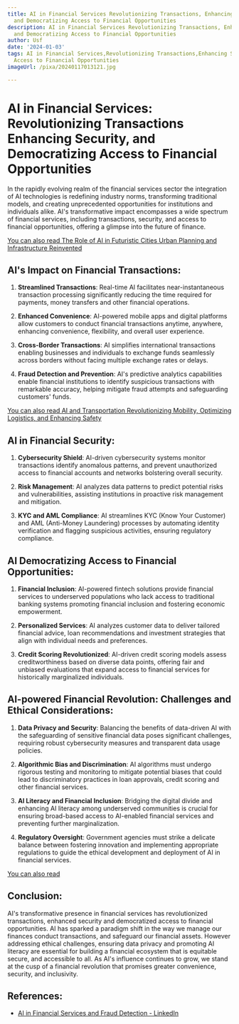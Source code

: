 ```yaml
---
title: AI in Financial Services Revolutionizing Transactions, Enhancing Security,
  and Democratizing Access to Financial Opportunities
description: AI in Financial Services Revolutionizing Transactions, Enhancing Security,
  and Democratizing Access to Financial Opportunities
author: Usf
date: '2024-01-03'
tags: AI in Financial Services,Revolutionizing Transactions,Enhancing Security,Democratizing
  Access to Financial Opportunities
imageUrl: /pixa/20240117013121.jpg

---
```

# AI in Financial Services: Revolutionizing Transactions Enhancing Security, and Democratizing Access to Financial Opportunities

In the rapidly evolving realm of the financial services sector the integration of AI technologies is redefining  industry norms,  transforming traditional models,  and creating unprecedented opportunities for institutions and individuals alike. AI's transformative impact  encompasses a wide spectrum of financial services, including transactions,  security, and access to financial opportunities, offering a glimpse into the future of  finance.

[You can also read The Role of AI in Futuristic Cities Urban Planning and Infrastructure Reinvented](The%20Role%20of%20AI%20in%20Futuristic%20Cities%20Urban%20Planning%20and%20Infrastructure%20Reinvented)


## AI's Impact on Financial Transactions:

1. **Streamlined Transactions**:
    Real-time AI facilitates near-instantaneous transaction processing significantly reducing  the time required for payments, money transfers and other financial  operations.

2. **Enhanced Convenience**:
   AI-powered mobile apps and digital platforms allow customers to conduct  financial transactions anytime, anywhere, enhancing convenience, flexibility, and overall user experience.

3. **Cross-Border Transactions**:
   AI simplifies international transactions enabling businesses and individuals  to exchange funds seamlessly across borders without facing  multiple exchange rates or delays.

4. **Fraud  Detection and Prevention**:
   AI's predictive analytics capabilities enable financial institutions to identify suspicious transactions with remarkable accuracy,  helping mitigate fraud attempts  and safeguarding customers' funds.

[You can also read AI and Transportation Revolutionizing Mobility, Optimizing Logistics, and Enhancing  Safety](AI%20and%20Transportation%20Revolutionizing%20Mobility%2C%20Optimizing%20Logistics%2C%20and%20Enhancing%20Safety)


## AI in Financial Security:

1. **Cybersecurity Shield**:
    AI-driven cybersecurity  systems monitor transactions identify anomalous patterns, and  prevent unauthorized access to financial accounts  and networks bolstering overall security.

2. **Risk Management**:
   AI analyzes data patterns  to predict potential risks and vulnerabilities, assisting institutions in proactive risk management and mitigation.

3. **KYC and AML  Compliance**:
   AI streamlines KYC (Know Your Customer) and AML (Anti-Money  Laundering) processes by  automating identity verification  and flagging suspicious activities, ensuring regulatory compliance.

## AI Democratizing  Access to Financial Opportunities:

1. **Financial Inclusion**:
   AI-powered fintech solutions provide financial services to underserved populations who lack access to traditional banking systems promoting financial inclusion and fostering economic empowerment.

2. **Personalized Services**:
   AI analyzes customer data to deliver tailored  financial  advice, loan recommendations and investment strategies that align with  individual needs and preferences.

3.  **Credit Scoring Revolutionized**:
   AI-driven credit scoring models assess creditworthiness based on diverse data points, offering fair  and  unbiased evaluations that expand access to financial services for historically marginalized individuals.

## AI-powered Financial Revolution: Challenges and Ethical  Considerations:

1. **Data Privacy and Security**:
   Balancing the benefits of data-driven AI with the safeguarding of sensitive financial  data poses  significant challenges, requiring  robust cybersecurity measures and transparent  data  usage policies.

2. **Algorithmic Bias and Discrimination**:
   AI  algorithms must undergo rigorous testing and monitoring to mitigate potential  biases that could lead  to discriminatory practices in loan approvals, credit scoring and other financial services.

3. **AI Literacy and Financial Inclusion**:
    Bridging the digital divide and enhancing AI literacy among underserved  communities is crucial for ensuring broad-based access to AI-enabled  financial services and preventing further marginalization.

4. **Regulatory Oversight**:
   Government agencies must strike a delicate balance  between fostering  innovation  and implementing  appropriate regulations to guide the ethical development and  deployment of AI in financial services.

[You  can also read ]()


## Conclusion:

AI's transformative presence in financial services has revolutionized transactions, enhanced security and democratized access to financial opportunities. AI  has sparked a paradigm shift in the way we manage our finances conduct transactions,  and safeguard our financial assets. However addressing ethical challenges, ensuring data privacy and promoting AI literacy  are  essential for building a financial ecosystem that is equitable secure,  and  accessible to all. As AI's influence continues to  grow, we  stand at the cusp of a financial revolution that promises greater convenience,  security, and inclusivity.

## References:
- [AI in Financial Services and Fraud Detection - LinkedIn](https://www.linkedin.com/pulse/ai-financial-services-fraud-detection-nicolas-babin-jdywe)
